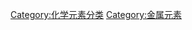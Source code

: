 {{Commonscat|Post-transition metals}}

[[Category:化学元素分类|Category:化学元素分类]]
[[Category:金属元素|Category:金属元素]]